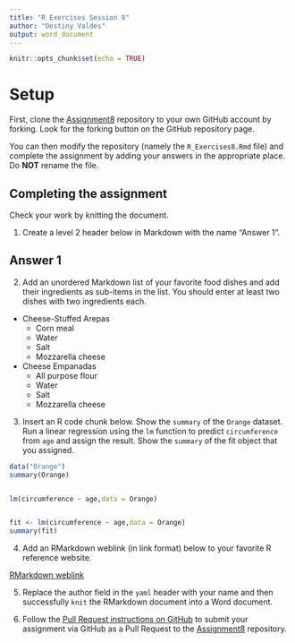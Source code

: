 ```yaml
---
title: "R Exercises Session 8"
author: "Destiny Valdes"
output: word_document
---
```


```r
knitr::opts_chunk$set(echo = TRUE)
```

# Setup

First, clone the [Assignment8][1] repository to your own GitHub account
by forking. Look for the forking button on the GitHub repository page.

You can then modify the repository (namely the `R_Exercises8.Rmd` file)
and complete the assignment by adding your answers in the appropriate
place. Do **NOT** rename the file.

## Completing the assignment

Check your work by knitting the document.

1. Create a level 2 header below in Markdown with the name "Answer 1".

## Answer 1

2. Add an unordered Markdown list of your favorite food dishes and
add their ingredients as sub-items in the list. You should enter at least two
dishes with two ingredients each.

* Cheese-Stuffed Arepas
    + Corn meal
    + Water
    + Salt
    + Mozzarella cheese


* Cheese Empanadas
    + All purpose flour
    + Water
    + Salt
    + Mozzarella cheese
    


3. Insert an R code chunk below. Show the `summary` of the `Orange` dataset.
Run a linear regression using the `lm` function to predict `circumference` from
`age` and assign the result. Show the `summary` of the fit object that you
assigned.

```r

data("Orange")
summary(Orange)


lm(circumference ~ age,data = Orange)


fit <- lm(circumference ~ age,data = Orange)
summary(fit)

```



4. Add an RMarkdown weblink (in link format) below to your favorite R reference
website.

[RMarkdown weblink](https://community.rstudio.com/)

5. Replace the author field in the `yaml` header with your name and then
successfully `knit` the RMarkdown document into a Word document.



6. Follow the [Pull Request instructions on GitHub](https://help.github.com/en/github/collaborating-with-issues-and-pull-requests/creating-a-pull-request-from-a-fork)
to submit your assignment via GitHub as a Pull Request to the [Assignment8][1]
repository.

[1]: https://github.com/CUNYSPHCode/Assignment8

